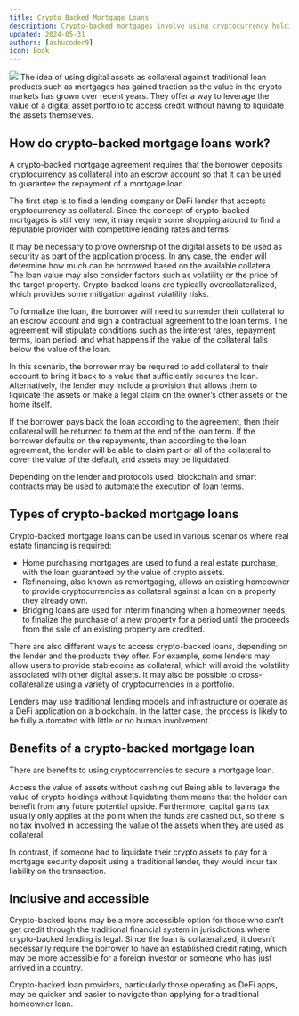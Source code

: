 ```yaml
---
title: Crypto Backed Mortgage Loans
description: Crypto-backed mortgages involve using cryptocurrency holdings as security against a homeowner loan.
updated: 2024-05-31
authors: [ashucoder9]
icon: Book
---
```

![](/course-banner/cbml.svg)
The idea of using digital assets as collateral against traditional loan products such as mortgages has gained traction as the value in the crypto markets has grown over recent years. They offer a way to leverage the value of a digital asset portfolio to access credit without having to liquidate the assets themselves.

## How do crypto-backed mortgage loans work?

A crypto-backed mortgage agreement requires that the borrower deposits cryptocurrency as collateral into an escrow account so that it can be used to guarantee the repayment of a mortgage loan.

The first step is to find a lending company or DeFi lender that accepts cryptocurrency as collateral. Since the concept of crypto-backed mortgages is still very new, it may require some shopping around to find a reputable provider with competitive lending rates and terms.

It may be necessary to prove ownership of the digital assets to be used as security as part of the application process. In any case, the lender will determine how much can be borrowed based on the available collateral. The loan value may also consider factors such as volatility or the price of the target property. Crypto-backed loans are typically overcollateralized, which provides some mitigation against volatility risks.

To formalize the loan, the borrower will need to surrender their collateral to an escrow account and sign a contractual agreement to the loan terms. The agreement will stipulate conditions such as the interest rates, repayment terms, loan period, and what happens if the value of the collateral falls below the value of the loan.

In this scenario, the borrower may be required to add collateral to their account to bring it back to a value that sufficiently secures the loan. Alternatively, the lender may include a provision that allows them to liquidate the assets or make a legal claim on the owner’s other assets or the home itself.

If the borrower pays back the loan according to the agreement, then their collateral will be returned to them at the end of the loan term. If the borrower defaults on the repayments, then according to the loan agreement, the lender will be able to claim part or all of the collateral to cover the value of the default, and assets may be liquidated.

Depending on the lender and protocols used, blockchain and smart contracts may be used to automate the execution of loan terms.

## Types of crypto-backed mortgage loans
Crypto-backed mortgage loans can be used in various scenarios where real estate financing is required:

- Home purchasing mortgages are used to fund a real estate purchase, with the loan guaranteed by the value of crypto assets.
- Refinancing, also known as remortgaging, allows an existing homeowner to provide cryptocurrencies as collateral against a loan on a property they already own.
- Bridging loans are used for interim financing when a homeowner needs to finalize the purchase of a new property for a period until the proceeds from the sale of an existing property are credited.

There are also different ways to access crypto-backed loans, depending on the lender and the products they offer. For example, some lenders may allow users to provide stablecoins as collateral, which will avoid the volatility associated with other digital assets. It may also be possible to cross-collateralize using a variety of cryptocurrencies in a portfolio.

Lenders may use traditional lending models and infrastructure or operate as a DeFi application on a blockchain. In the latter case, the process is likely to be fully automated with little or no human involvement.

## Benefits of a crypto-backed mortgage loan
There are benefits to using cryptocurrencies to secure a mortgage loan.

Access the value of assets without cashing out
Being able to leverage the value of crypto holdings without liquidating them means that the holder can benefit from any future potential upside. Furthermore, capital gains tax usually only applies at the point when the funds are cashed out, so there is no tax involved in accessing the value of the assets when they are used as collateral.

In contrast, if someone had to liquidate their crypto assets to pay for a mortgage security deposit using a traditional lender, they would incur tax liability on the transaction.

## Inclusive and accessible
Crypto-backed loans may be a more accessible option for those who can’t get credit through the traditional financial system in jurisdictions where crypto-backed lending is legal. Since the loan is collateralized, it doesn’t necessarily require the borrower to have an established credit rating, which may be more accessible for a foreign investor or someone who has just arrived in a country.

Crypto-backed loan providers, particularly those operating as DeFi apps, may be quicker and easier to navigate than applying for a traditional homeowner loan.